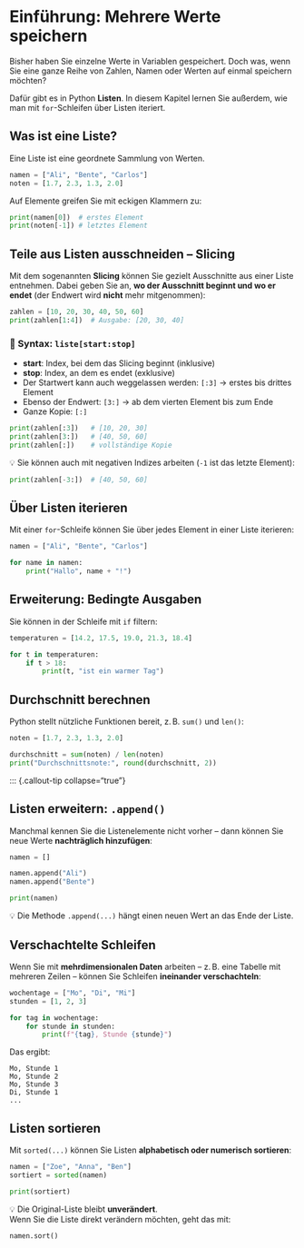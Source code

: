 # Einführung: Mehrere Werte speichern

Bisher haben Sie einzelne Werte in Variablen gespeichert. Doch was, wenn Sie eine ganze Reihe von Zahlen, Namen oder Werten auf einmal speichern möchten?

Dafür gibt es in Python **Listen**. In diesem Kapitel lernen Sie außerdem, wie man mit `for`-Schleifen über Listen iteriert.

## Was ist eine Liste?

Eine Liste ist eine geordnete Sammlung von Werten.

```python
namen = ["Ali", "Bente", "Carlos"]
noten = [1.7, 2.3, 1.3, 2.0]
```

Auf Elemente greifen Sie mit eckigen Klammern zu:

```python
print(namen[0])  # erstes Element
print(noten[-1]) # letztes Element
```

## Teile aus Listen ausschneiden – Slicing

Mit dem sogenannten **Slicing** können Sie gezielt Ausschnitte aus einer Liste entnehmen. Dabei geben Sie an, **wo der Ausschnitt beginnt und wo er endet** (der Endwert wird **nicht** mehr mitgenommen):

```python
zahlen = [10, 20, 30, 40, 50, 60]
print(zahlen[1:4])  # Ausgabe: [20, 30, 40]
```

### 🔢 Syntax: `liste[start:stop]`

- **start**: Index, bei dem das Slicing beginnt (inklusive)
- **stop**: Index, an dem es endet (exklusive)
- Der Startwert kann auch weggelassen werden: `[:3]` → erstes bis drittes Element
- Ebenso der Endwert: `[3:]` → ab dem vierten Element bis zum Ende
- Ganze Kopie: `[:]`

```python
print(zahlen[:3])   # [10, 20, 30]
print(zahlen[3:])   # [40, 50, 60]
print(zahlen[:])    # vollständige Kopie
```

💡 Sie können auch mit negativen Indizes arbeiten (`-1` ist das letzte Element):

```python
print(zahlen[-3:])  # [40, 50, 60]
```

## Über Listen iterieren

Mit einer `for`-Schleife können Sie über jedes Element in einer Liste iterieren:

```python
namen = ["Ali", "Bente", "Carlos"]

for name in namen:
    print("Hallo", name + "!")
```

## Erweiterung: Bedingte Ausgaben

Sie können in der Schleife mit `if` filtern:

```python
temperaturen = [14.2, 17.5, 19.0, 21.3, 18.4]

for t in temperaturen:
    if t > 18:
        print(t, "ist ein warmer Tag")
```

## Durchschnitt berechnen

Python stellt nützliche Funktionen bereit, z. B. `sum()` und `len()`:

```python
noten = [1.7, 2.3, 1.3, 2.0]

durchschnitt = sum(noten) / len(noten)
print("Durchschnittsnote:", round(durchschnitt, 2))
```

::: {.callout-tip collapse="true"}

## Listen erweitern: `.append()`

Manchmal kennen Sie die Listenelemente nicht vorher – dann können Sie neue Werte **nachträglich hinzufügen**:

```python
namen = []

namen.append("Ali")
namen.append("Bente")

print(namen)
```

💡 Die Methode `.append(...)` hängt einen neuen Wert an das Ende der Liste.

## Verschachtelte Schleifen

Wenn Sie mit **mehrdimensionalen Daten** arbeiten – z. B. eine Tabelle mit mehreren Zeilen – können Sie Schleifen **ineinander verschachteln**:

```python
wochentage = ["Mo", "Di", "Mi"]
stunden = [1, 2, 3]

for tag in wochentage:
    for stunde in stunden:
        print(f"{tag}, Stunde {stunde}")
```

Das ergibt:

```
Mo, Stunde 1
Mo, Stunde 2
Mo, Stunde 3
Di, Stunde 1
...
```

## Listen sortieren

Mit `sorted(...)` können Sie Listen **alphabetisch oder numerisch sortieren**:

```python
namen = ["Zoe", "Anna", "Ben"]
sortiert = sorted(namen)

print(sortiert)
```

💡 Die Original-Liste bleibt **unverändert**.  
Wenn Sie die Liste direkt verändern möchten, geht das mit:

```python
namen.sort()
```